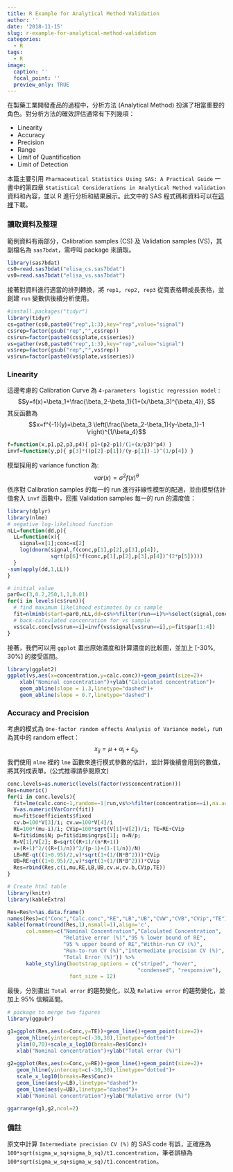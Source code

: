 ```yaml
---
title: R Example for Analytical Method Validation
author: ''
date: '2018-11-15'
slug: r-example-for-analytical-method-validation
categories:
  - R
tags:
  - R
image:
  caption: ''
  focal_point: ''
  preview_only: TRUE
---
```

在製藥工業開發產品的過程中，分析方法 (Analytical Method) 扮演了相當重要的角色。對分析方法的確效評估通常有下列幾項：

+ Linearity
+ Accuracy
+ Precision
+ Range
+ Limit of Quantification
+ Limit of Detection

本篇主要引用 `Pharmaceutical Statistics Using SAS: A Practical Guide` 一書中的第四章 `Statistical Considerations in Analytical Method validation` 資料和內容，並以 R 進行分析和結果展示。此文中的 SAS 程式碼和資料可以在[這裡](https://support.sas.com/downloads/package.htm?pid=1688#)下載。

### **讀取資料及整理**
範例資料有兩部分，Calibration samples (CS) 及 Validation samples (VS)，其副檔名為 `sas7bdat`，需呼叫 package 來讀取。
```r
library(sas7bdat)
cs0=read.sas7bdat("elisa_cs.sas7bdat")
vs0=read.sas7bdat("elisa_vs.sas7bdat")
```
接著對資料進行適當的排列轉換，將 `rep1, rep2, rep3` 從寬表格轉成長表格，並創建 `run` 變數供後續分析使用。
```r
#install.packages("tidyr")
library(tidyr)
cs=gather(cs0,paste0("rep",1:3),key="rep",value="signal")
cs$rep=factor(gsub("rep","",cs$rep))
cs$run=factor(paste0(cs$plate,cs$series))
vs=gather(vs0,paste0("rep",1:3),key="rep",value="signal")
vs$rep=factor(gsub("rep","",vs$rep))
vs$run=factor(paste0(vs$plate,vs$series))
```

### **Linearity**
這邊考慮的 Calibration Curve 為 `4-parameters logistic regression model` :
$$y=f(x)=\beta_1+\frac{\beta_2-\beta_1}{1+(x/\beta_3)^{\beta_4}}, $$
其反函數為
$$x=f^{-1}(y)=\beta_3 \left(\frac{\beta_2-\beta_1}{y-\beta_1}-1  \right)^{1/\beta_4}$$
```r
f=function(x,p1,p2,p3,p4){ p1+(p2-p1)/(1+(x/p3)^p4) }
invf=function(y,p){ p[3]*((p[2]-p[1])/(y-p[1])-1)^(1/p[4]) }
```

模型採用的 variance function 為:
$$var(x)=\sigma^2 f(x)^\theta$$
依序對 Calibration samples 的每一的 run 進行非線性模型的配適，並由模型估計值套入 `invf` 函數中，回推 Validation samples 每一的 run 的濃度值：
```r
library(dplyr)
library(nlme)
# negative log-likelihood function
nLL=function(dd,p){
  LL=function(x){
    signal=x[1];conc=x[2]
    log(dnorm(signal,f(conc,p[1],p[2],p[3],p[4]),
              sqrt(p[6]*f(conc,p[1],p[2],p[3],p[4])^(2*p[5]))))
  }
-sum(apply(dd,1,LL))
}

# initial value
par0=c(3,0.2,250,1,1,0.01)
for(i in levels(cs$run)){
  # find maximum likelihood estimates by cs sample
  fit=nlminb(start=par0,nLL,dd=cs%>%filter(run==i)%>%select(signal,concentration))
  # back-calculated concenration for vs sample
  vs$calc.conc[vs$run==i]=invf(vs$signal[vs$run==i],p=fit$par[1:4])
}
```
接著，我們可以用 `ggplot` 畫出原始濃度和計算濃度的比較圖，並加上 [-30%, 30%] 的接受區間。
```r
library(ggplot2)
ggplot(vs,aes(x=concentration,y=calc.conc))+geom_point(size=2)+
    xlab("Nominal concentration")+ylab("Calculated concentration")+
    geom_abline(slope = 1.3,linetype="dashed")+
    geom_abline(slope = 0.7,linetype="dashed")
```

### **Accuracy and Precision**
考慮的模式為 `One-factor random effects Analysis of Variance model`，run 為其中的 random effect：
$$x_{ij}=\mu+\alpha_i+\varepsilon_{ij},$$
我們使用 `nlme` 裡的 `lme` 函數來進行模式參數的估計，並計算後續會用到的數值，將其列成表單。(公式推導請參閱原文)
```r
conc.levels=as.numeric(levels(factor(vs$concentration)))
Res=numeric()
for(i in conc.levels){
  fit=lme(calc.conc~1,random=~1|run,vs%>%filter(concentration==i),na.action=na.omit)
  V=as.numeric(VarCorr(fit))
  mu=fit$coefficients$fixed
  cv.b=100*V[3]/i; cv.w=100*V[4]/i
  RE=100*(mu-i)/i; CVip=100*sqrt(V[1]+V[2])/i; TE=RE+CVip
  N=fit$dims$N; p=fit$dims$ngrps[1]; n=N/p; 
  R=V[1]/V[2]; B=sqrt((R+1)/(n*R+1))
  v=(R+1)^2/((R+(1/n))^2/(p-1)+(1-(1/n))/N)
  LB=RE-qt((1+0.95)/2,v)*sqrt(1+(1/(N*B^2)))*CVip
  UB=RE+qt((1+0.95)/2,v)*sqrt(1+(1/(N*B^2)))*CVip
  Res=rbind(Res,c(i,mu,RE,LB,UB,cv.w,cv.b,CVip,TE))
}

# Create html table
library(knitr)
library(kableExtra)

Res=Res%>%as.data.frame()
names(Res)=c("Conc","Calc.conc","RE","LB","UB","CVW","CVB","CVip","TE")
kable(format(round(Res,1),nsmall=1),align='c',
      col.names=c("Nominal Concentration","Calculated Concentration",
                  "Relative error (%)","95 % lower bound of RE",
                  "95 % upper bound of RE","Within-run CV (%)",
                  "Run-to-run CV (%)","Intermediate precision CV (%)",
                  "Total Error (%)")) %>%
      kable_styling(bootstrap_options = c("striped", "hover",
                                          "condensed", "responsive"),
                    font_size = 12)
```
最後，分別畫出 `Total error` 的趨勢變化，以及 `Relative error` 的趨勢變化，並加上 95% 信賴區間。
```r
# package to merge two figures
library(ggpubr)

g1=ggplot(Res,aes(x=Conc,y=TE))+geom_line()+geom_point(size=2)+
   geom_hline(yintercept=c(-30,30),linetype="dotted")+
   ylim(0,70)+scale_x_log10(breaks=Res$Conc)+
   xlab("Nominal concentration")+ylab("Total error (%)")
   
g2=ggplot(Res,aes(x=Conc,y=RE))+geom_line()+geom_point(size=2)+
   geom_hline(yintercept=c(-30,30),linetype="dotted")+
   scale_x_log10(breaks=Res$Conc)+
   geom_line(aes(y=LB),linetype="dashed")+
   geom_line(aes(y=UB),linetype="dashed")+
   xlab("Nominal concentration")+ylab("Relative error (%)")

ggarrange(g1,g2,ncol=2)
```

### **備註**
原文中計算 `Intermediate precision CV (%)` 的 SAS code 有誤，正確應為 `100*sqrt(sigma_w_sq+sigma_b_sq)/t1.concentration`，筆者誤植為 `100*sqrt(sigma_w_sq+sigma_w_sq)/t1.concentration`。